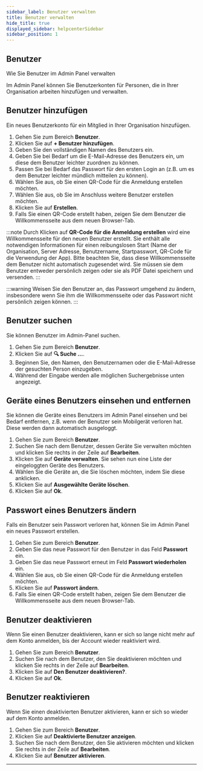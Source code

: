 ```yaml
---
sidebar_label: Benutzer verwalten
title: Benutzer verwalten
hide_title: true
displayed_sidebar: helpcenterSidebar
sidebar_position: 1
---
```



<div class="hero hero--primary">
  <div class="container">
    <h2 class="hero__title">Benutzer</h2>
    <p class="hero__subtitle">Wie Sie Benutzer im Admin Panel verwalten</p>
    <p>Im Admin Panel können Sie Benutzerkonten für Personen, die in Ihrer Organisation arbeiten hinzufügen und verwalten.</p>
  </div>
</div>

## Benutzer hinzufügen

Ein neues Benutzerkonto für ein Mitglied in Ihrer Organisation hinzufügen.

<Tabs>
  <TabItem value="desktop" label="Desktop" default>
  <ol>
    <li>Gehen Sie zum Bereich <b>Benutzer</b>.</li>
    <li>Klicken Sie auf <b>+ Benutzer hinzufügen</b>.</li>
    <li>Geben Sie den vollständigen Namen des Benutzers ein.</li>
    <li>Geben Sie bei Bedarf um die E-Mail-Adresse des Benutzers ein, um diese dem Benutzer leichter zuordnen zu können.</li>
    <li>Passen Sie bei Bedarf das Passwort für den ersten Login an (z.B. um es dem Benutzer leichter mündlich mitteilen zu können).</li>
    <li>Wählen Sie aus, ob Sie einen QR-Code für die Anmeldung erstellen möchten.</li>
    <li>Wählen Sie aus, ob Sie im Anschluss weitere Benutzer erstellen möchten.</li>
    <li>Klicken Sie auf <b>Erstellen</b>.</li>
    <li>Falls Sie einen QR-Code erstellt haben, zeigen Sie dem Benutzer die Willkommensseite aus dem neuen Browser-Tab.</li>
  </ol>
  </TabItem>
</Tabs>

:::note
Durch Klicken auf <b>QR-Code für die Anmeldung erstellen</b> wird eine Willkommensseite für den neuen Benutzer erstellt. Sie enthält alle notwendigen Informationen für einen reibungslosen Start (Name der Organisation, Server Adresse, Benutzername, Startpasswort, QR-Code für die Verwendung der App).
Bitte beachten Sie, dass diese Willkommensseite dem Benutzer nicht automatisch zugesendet wird. Sie müssen sie dem Benutzer entweder persönlich zeigen oder sie als PDF Datei speichern und versenden. 
:::

:::warning
Weisen Sie den Benutzer an, das Passwort umgehend zu ändern, insbesondere wenn Sie ihm die Willkommensseite oder das Passwort nicht persönlich zeigen können.
:::

## Benutzer suchen

Sie können Benutzer im Admin-Panel suchen.

<Tabs>
  <TabItem value="desktop" label="Desktop" default>
  <ol>
    <li>Gehen Sie zum Bereich <b>Benutzer</b>.</li>
    <li>Klicken Sie auf <b>🔍 Suche …</b>.</li>
    <li>Beginnen Sie, den Namen, den Benutzernamen oder die E-Mail-Adresse der gesuchten Person einzugeben.</li>
    <li>Während der Eingabe werden alle möglichen Suchergebnisse unten angezeigt.</li>
  </ol>
  </TabItem>
</Tabs>

## Geräte eines Benutzers einsehen und entfernen

Sie können die Geräte eines Benutzers im Admin Panel einsehen und bei Bedarf entfernen, z.B. wenn der Benutzer sein Mobilgerät verloren hat. Diese werden dann automatisch ausgeloggt.

<Tabs>
  <TabItem value="desktop" label="Desktop" default>
  <ol>
    <li>Gehen Sie zum Bereich <b>Benutzer</b>.</li>
    <li>Suchen Sie nach dem Benutzer, dessen Geräte Sie verwalten möchten und klicken Sie rechts in der Zeile auf <b>Bearbeiten</b>.</li>
    <li>Klicken Sie auf <b>Geräte verwalten</b>. Sie sehen nun eine Liste der eingeloggten Geräte des Benutzers.</li>
    <li>Wählen Sie die Geräte an, die Sie löschen möchten, indem Sie diese anklicken.</li>
    <li>Klicken Sie auf <b>Ausgewählte Geräte löschen</b>.</li>
    <li>Klicken Sie auf <b>Ok</b>.</li>
  </ol>
  </TabItem>
</Tabs>

## Passwort eines Benutzers ändern

Falls ein Benutzer sein Passwort verloren hat, können Sie im Admin Panel ein neues Passwort erstellen.

<Tabs>
  <TabItem value="desktop" label="Desktop" default>
  <ol>
    <li>Gehen Sie zum Bereich <b>Benutzer</b>.</li>
    <li>Geben Sie das neue Passwort für den Benutzer in das Feld <b>Passwort</b> ein.</li>
    <li>Geben Sie das neue Passwort erneut im Feld <b>Passwort wiederholen</b> ein.</li>
    <li>Wählen Sie aus, ob Sie einen QR-Code für die Anmeldung erstellen möchten.</li>
    <li>Klicken Sie auf <b>Passwort ändern</b>.</li>
    <li>Falls Sie einen QR-Code erstellt haben, zeigen Sie dem Benutzer die Willkommensseite aus dem neuen Browser-Tab.</li>
  </ol>
  </TabItem>
</Tabs>

## Benutzer deaktivieren

Wenn Sie einen Benutzer deaktivieren, kann er sich so lange nicht mehr auf dem Konto anmelden, bis der Account wieder reaktiviert wird.

<Tabs>
  <TabItem value="desktop" label="Desktop" default>
  <ol>
    <li>Gehen Sie zum Bereich <b>Benutzer</b>.</li>
    <li>Suchen Sie nach dem Benutzer, den Sie deaktivieren möchten und klicken Sie rechts in der Zeile auf <b>Bearbeiten</b>.</li>
    <li>Klicken Sie auf <b>Den Benutzer deaktivieren?</b>.</li>
    <li>Klicken Sie auf <b>Ok</b>.</li>
  </ol>
  </TabItem>
</Tabs>

## Benutzer reaktivieren

Wenn Sie einen deaktivierten Benutzer aktivieren, kann er sich so wieder auf dem Konto anmelden.

<Tabs>
  <TabItem value="desktop" label="Desktop" default>
  <ol>
    <li>Gehen Sie zum Bereich <b>Benutzer</b>.</li>
    <li>Klicken Sie auf <b>Deaktivierte Benutzer anzeigen</b>.</li>
    <li>Suchen Sie nach dem Benutzer, den Sie aktivieren möchten und klicken Sie rechts in der Zeile auf <b>Bearbeiten</b>.</li>
    <li>Klicken Sie auf <b>Benutzer aktivieren</b>.</li>
  </ol>
  </TabItem>
</Tabs>



* * *
